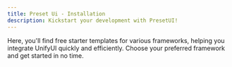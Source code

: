 ```yaml
---
title: Preset Ui - Installation
description: Kickstart your development with PresetUI!
---
```


Here, you'll find free starter templates for various frameworks, helping you integrate UnifyUI quickly and efficiently. 
Choose your preferred framework and get started in no time.

## 